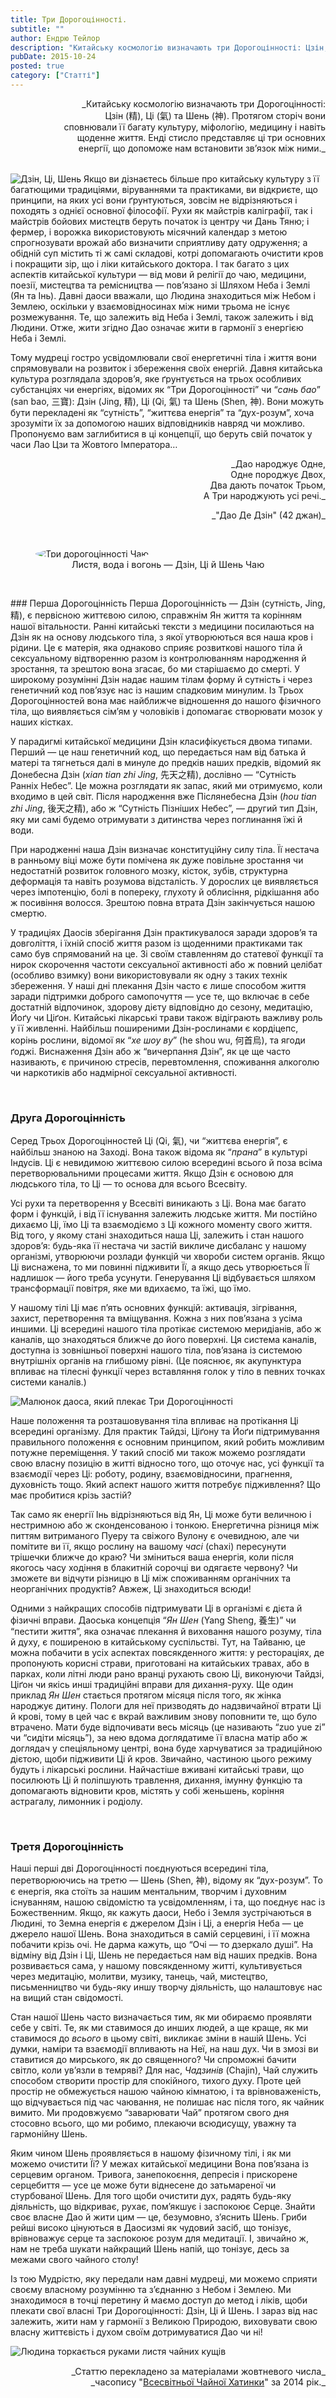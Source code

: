 ```yaml
---
title: Три Дорогоцінності.
subtitle: ""
author: Ендрю Тейлор
description: "Китайську космологію визначають три Дорогоцінності: Цзін, Ці та Шень. Протягом сторіч вони сповнювали її багату культуру, міфологію, медицину і навіть щоденне життя..."
pubDate: 2015-10-24
posted: true
category: ["Статті"]
---
```



<p align="right" style="text-wrap: balance; margin-bottom: 2rem;">_Китайську космологію визначають три Дорогоцінності: Цзін (精), Ці (氣) та Шень (神). Протягом сторіч вони сповнювали її багату культуру, міфологію, медицину і навіть щоденне життя. Енді стисло представляє ці три основних енергії, що допоможе нам встановити зв’язок між ними._</p>

<img src={Image1.src}  class="float-left" alt="Дзін, Ці, Шень" />
Якщо ви дізнаєтесь більше про китайську культуру з її багатющими традиціями, віруваннями та практиками, ви відкриєте, що принципи, на яких усі вони ґрунтуються, зовсім не відрізняються і походять з однієї основної філософії. Рухи як майстрів каліграфії, так і майстрів бойових мистецтв беруть початок із центру чи Дань Тяню; і фермер, і ворожка використовують місячний календар з метою спрогнозувати врожай або визначити сприятливу дату одруження; а обідній суп містить ті ж самі складові, котрі допомагають очистити кров і покращити зір, що і ліки китайського доктора. І так багато з цих аспектів китайської культури — від мови й релігії до чаю, медицини, поезії, мистецтва та ремісництва — пов’язано зі Шляхом Неба і Землі (Ян та Інь). Давні даоси вважали, що Людина знаходиться між Небом і Землею, оскільки у взаємовідносинах між ними трьома не існує розмежування. Те, що залежить від Неба і Землі, також залежить і від Людини. Отже, жити згідно Дао означає жити в гармонії з енергією Неба і Землі.

Тому мудреці гостро усвідомлювали свої енергетичні тіла і життя вони спрямовували на розвиток і збереження своїх енергій. Давня китайська культура розглядала здоров’я, яке ґрунтується на трьох особливих субстанціях чи енергіях, відомих як “Три Дорогоцінності” чи “_сань бао_” (san bao, 三寶): Дзін (Jing, 精), Ці (Qi, 氣) та Шень (Shen, 神). Вони можуть бути перекладені як “сутність”, “життєва енергія” та “дух-розум”, хоча зрозуміти їх за допомогою наших відповідників навряд чи можливо. Пропонуємо вам заглибитися в ці концепції, що беруть свій початок у часи Лао Цзи та Жовтого Імператора…

<p style="text-align: end; color: var(--green)">_Дао народжує Одне,<br />Одне породжує Двох,<br />Два дають початок Трьом,<br />А Три народжують усі речі._</p>
<p style="text-align: end;">_"Дао Де Дзін" (42 джан)_</p>

<p>&nbsp;</p>

<figure>
  <img src={Image2.src}  class="align-center" alt="Три дорогоцінності Чаю" style="border-radius: 50%;" />
  <figcaption style="font-size: 0.9rem; text-align: center;">
    Листя, вода і вогонь — Дзін, Ці й Шень Чаю
  </figcaption>
</figure>

<p>&nbsp;</p>
### Перша Дорогоцінність
Перша Дорогоцінність — Дзін (сутність, Jing, 精), є первісною життєвою силою, справжнім Ян життя та корінням нашої вітальности. Ранні китайські тексти з медицини посилаються на Дзін як на основу людського тіла, з якої утворюються вся наша кров і рідини. Це є матерія, яка однаково сприяє розвиткові нашого тіла й сексуальному відтворенню разом із контролюванням народження й зростання, та зрештою вона згасає, бо ми старішаємо до смерті. У широкому розумінні Дзін надає нашим тілам форму й сутність і через генетичний код пов’язує нас із нашим спадковим минулим. Із Трьох Дорогоцінностей вона має найближче відношення до нашого фізичного тіла, що виявляється сім’ям у чоловіків і допомагає створювати мозок у наших кістках.

У парадигмі китайської медицини Дзін класифікується двома типами. Перший — це наш генетичний код, що передається нам від батька й матері та тягнеться далі в минуле до предків наших предків, відомий як Донебесна Дзін (_xian tian zhi Jing_, 先天之精), дослівно — “Сутність Ранніх Небес”. Це можна розглядати як запас, який ми отримуємо, коли входимо в цей світ. Після народження вже Післянебесна Дзін (_hou tian zhi Jing_, 後天之精), або ж “Сутність Пізніших Небес”, — другий тип Дзін, яку ми самі будемо отримувати з дитинства через поглинання їжі й води.

При народженні наша Дзін визначає конституційну силу тіла. Її нестача в ранньому віці може бути помічена як дуже повільне зростання чи недостатній розвиток головного мозку, кісток, зубів, структурна деформація та навіть розумова відсталість. У дорослих це виявляється через імпотенцію, болі в попереку, глухоту й облисіння, рідкішання або ж посивіння волосся. Зрештою повна втрата Дзін закінчується нашою смертю.

У традиціях Даосів зберігання Дзін практикувалося заради здоров’я та довголіття, і їхній спосіб життя разом із щоденними практиками так само був спрямований на це. Зі своїм ставленням до статевої функції та нирок скорочення частоти сексуальної активності або ж повний целібат (особливо взимку) вони використовували як одну з таких технік збереження. У наші дні плекання Дзін часто є лише способом життя заради підтримки доброго самопочуття — усе те, що включає в себе достатній відпочинок, здорову дієту відповідно до сезону, медитацію, Йоґу чи Ціґон. Китайські лікарські трави також відіграють важливу роль у її живленні. Найбільш поширеними Дзін-рослинами є кордіцепс, корінь рослини, відомої як “_хе шоу ву_” (he shou wu, 何首烏), та ягоди ґоджі. Виснаження Дзін або ж “вичерпання Дзін”, як це ще часто називають, є причиною стресів, перевтомлення, споживання алкоголю чи наркотиків або надмірної сексуальної активності.

<p>&nbsp;</p>

### Друга Дорогоцінність
Серед Трьох Дорогоцінностей Ці (Qi, 氣), чи “життєва енергія”, є найбільш знаною на Заході. Вона також відома як “_прана_” в культурі Індусів. Ці є невидимою життєвою силою всередині всього й поза всіма перетворювальними процесами життя. Якщо Дзін є основою для людського тіла, то Ці — то основа для всього Всесвіту.

Усі рухи та перетворення у Всесвіті виникають з Ці. Вона має багато форм і функцій, і від її існування залежить людське життя. Ми постійно дихаємо Ці, їмо Ці та взаємодіємо з Ці кожного моменту свого життя. Від того, у якому стані знаходиться наша Ці, залежить і стан нашого здоров’я: будь-яка її нестача чи застій викличе дисбаланс у нашому організмі, утворюючи розлади функцій чи хвороби систем органів. Якщо Ці виснажена, то ми повинні підживити Її, а якщо десь утворюється Її надлишок — його треба усунути. Генерування Ці відбувається шляхом трансформації повітря, яке ми вдихаємо, та їжі, що їмо.

У нашому тілі Ці має п’ять основних функцій: активація, зігрівання, захист, перетворення та вміщування. Кожна з них пов’язана з усіма иншими. Ці всередині нашого тіла протікає системою меридіанів, або ж каналів, що знаходяться ближче до його поверхні. Ця система каналів, доступна із зовнішньої поверхні нашого тіла, пов’язана із системою внутрішніх органів на глибшому рівні. (Це пояснює, як акупунктура впливає на тілесні функції через вставляння голок у тіло в певних точках системи каналів.)

<img src={Image3.src}  class="align-center" alt="Малюнок даоса, який плекає Три Дорогоцінності" />

Наше положення та розташовування тіла впливає на протікання Ці всередині організму. Для практик Тайдзі, Ціґону та Йоґи підтримування правильного положення є основним принципом, який робить можливим потужне переміщення. У такий спосіб ми також можемо розглядати свою власну позицію в житті відносно того, що оточує нас, усі функції та взаємодії через Ці: роботу, родину, взаємовідносини, прагнення, духовність тощо. Який аспект нашого життя потребує підживлення? Що має пробитися крізь застій?

Так само як енергії Інь відрізняються від Ян, Ці може бути величною і нестримною або ж сконденсованою і тонкою. Енергетична різниця між питтям витриманого Пуеру та свіжого Вулону є очевидною, але чи помітите ви її, якщо рослину на вашому _часі_ (chaxi) пересунути трішечки ближче до краю? Чи зміниться ваша енергія, коли після якогось часу ходіння в блакитній сорочці ви одягаєте червону? Чи зможете ви відчути різницю в Ці між споживанням органічних та неорганічних продуктів? Авжеж, Ці знаходиться всюди!

Одними з найкращих способів підтримувати Ці в організмі є дієта й фізичні вправи. Даоська концепція “_Ян Шен_ (Yang Sheng, 養生)” чи “пестити життя”, яка означає плекання й виховання нашого розуму, тіла й духу, є поширеною в китайському суспільстві. Тут, на Тайваню, це можна побачити в усіх аспектах повсякденного життя: у рестораціях, де пропонують корисні страви, приготовані на китайських травах, або в парках, коли літні люди рано вранці рухають свою Ці, виконуючи Тайдзі, Ціґон чи якісь инші традиційні вправи для дихання-руху. Ще один приклад _Ян Шен_ стається протягом місяця після того, як жінка народжує дитину. Пологи для неї призводять до надзвичайної втрати Ці й крові, тому в цей час є вкрай важливим знову поповнити те, що було втрачено. Мати буде відпочивати весь місяць (це називають “zuo yue zi” чи “сидіти місяць”), за нею вдома доглядатиме її власна матір або ж доглядач у спеціяльному центрі, вона буде харчуватися за традиційною дієтою, щоби підживити Ці й кров. Звичайно, частиною цього режиму будуть і лікарські рослини. Найчастіше вживані китайські трави, що посилюють Ці й поліпшують травлення, дихання, імунну функцію та допомагають відновити кров, містять у собі женьшень, коріння астрагалу, лимонник і родіолу.

<p>&nbsp;</p>

### Третя Дорогоцінність
Наші перші дві Дорогоцінності поєднуються всередині тіла, перетворюючись на третю — Шень (Shen, 神), відому як “дух-розум”. То є енергія, яка стоїть за нашим ментальним, творчим і духовним існуванням, нашою свідомістю та усвідомленням, і та, що поєднує нас із Божественним. Якщо, як кажуть даоси, Небо і Земля зустрічаються в Людині, то Земна енергія є джерелом Дзін і Ці, а енергія Неба — це джерело нашої Шень. Вона знаходиться в самій серцевині, і її можна побачити крізь очі. Не дарма кажуть, що “Очі — то дзеркало душі”. На відміну від Дзін і Ці, Шень не передається нам від наших предків. Вона розвивається сама, у нашому повсякденному житті, культивується через медитацію, молитви, музику, танець, чай, мистецтво, письменництво чи будь-яку иншу творчу діяльність, що налаштовує нас на вищий стан свідомості.

Стан нашої Шень часто визначається тим, як ми обираємо проявляти себе у світі. Те, як ми ставимося до инших людей, а ще краще, як ми ставимося до _всього_ в цьому світі, викликає зміни в нашій Шень. Усі думки, наміри та взаємодії впливають на Неї, на наш дух. Чи в змозі ви ставитися до мирського, як до священного? Чи спроможні бачити світло, коли ув’язли в темряві? Для нас, _Чадзинів_ (Chajin), Чай служить способом створити простір для спокійного, тихого духу. Проте цей простір не обмежується нашою чайною кімнатою, і та врівноваженість, що відчувається під час чаювання, не полишає нас після того, як чайник вимито. Ми продовжуємо “заварювати Чай” протягом свого дня стосовно всього, що ми робимо, плекаючи всюдисущу, уважну та гармонійну Шень.

Яким чином Шень проявляється в нашому фізичному тілі, і як ми можемо очистити Її? У межах китайської медицини Вона пов’язана із серцевим органом. Тривога, занепокоєння, депресія і прискорене серцебиття — усе це може бути віднесене до затьмареної чи стурбованої Шень. Для того щоби очистити дух, радять будь-яку діяльність, що відкриває, рухає, пом’якшує і заспокоює Серце. Знайти своє власне Дао й жити цим — це, безумовно, з’яснить Шень. Гриби рейші високо цінуються в Даосизмі як чудовий засіб, що тонізує, врівноважує серце та заспокоює розум для медитації. І, звичайно ж, нам не треба шукати найкращий Шень напій, що тонізує, десь за межами свого чайного столу!

Із тою Мудрістю, яку передали нам давні мудреці, ми можемо сприяти своєму власному розумінню та з’єднанню з Небом і Землею. Ми знаходимося в точці перетину й маємо доступ до метод і ліків, щоби плекати свої власні Три Дорогоцінності: Дзін, Ці й Шень. І зараз від нас залежить, жити нам у гармонії з Великою Природою, виховувати свою власну життєвість і духом своїм дотримуватися Дао чи ні!

<img src={Image4.src}  class="align-center" alt="Людина торкається руками листя чайних кущів" />

<p align="right" style="font-size: 0.9rem;">_Статтю перекладено за матеріалами жовтневого числа_<br />_часопису "<a href="http://www.globalteahut.org/" target="_blank" rel="noopener">Всесвітньої Чайної Хатинки</a>" за 2014 рік._</p>